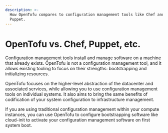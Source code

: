 ```yaml
---
description: >-
  How OpenTofu compares to configuration management tools like Chef and
  Puppet.
---
```


# OpenTofu vs. Chef, Puppet, etc.

Configuration management tools install and manage software on a machine
that already exists. OpenTofu is not a configuration management tool,
and it allows existing tooling to focus on their strengths: bootstrapping
and initializing resources.

OpenTofu focuses on the higher-level abstraction of the datacenter and
associated services, while allowing you to use configuration management
tools on individual systems. It also aims to bring the same benefits of
codification of your system configuration to infrastructure management.

If you are using traditional configuration management within your compute
instances, you can use OpenTofu to configure bootstrapping software like
cloud-init to activate your configuration management software on first
system boot.
